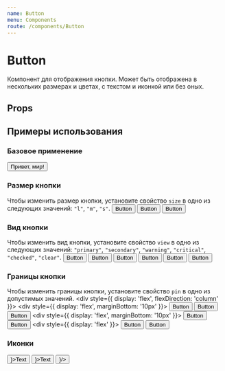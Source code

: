 ```yaml
---
name: Button
menu: Components
route: /components/Button
---
```




<ThemeSelect />

# Button
Компонент для отображения кнопки. Может быть отображена в нескольких размерах и цветах, с текстом и иконкой или без оных.

## Props
<Props of={Button} />

## Примеры использования

### Базовое применение
<Playground>
  <ThemeBackground>
    <Button>Привет, мир!</Button>
  </ThemeBackground>
</Playground>

### Размер кнопки
Чтобы изменить размер кнопки, установите свойство ``size`` в одно из следующих значений: ``"l"``, ``"m"``, ``"s"``.
<Playground>
  <ThemeBackground>
    <Button size="l">Button</Button>
    <Button size="m">Button</Button>
    <Button size="s">Button</Button>
  </ThemeBackground>
</Playground>

### Вид кнопки
Чтобы изменить вид кнопки, установите свойство ``view`` в одно из следующих значений: ``"primary"``, ``"secondary"``, ``"warning"``, ``"critical"``, ``"checked"``, ``"clear"``.
<Playground>
  <ThemeBackground>
    <Button view="primary" size="s">Button</Button>
    <Button view="secondary" size="s">Button</Button>
    <Button view="warning" size="s">Button</Button>
    <Button view="critical" size="s">Button</Button>
    <Button view="checked" size="s">Button</Button>
    <Button view="clear" size="s">Button</Button>
  </ThemeBackground>
</Playground>

### Границы кнопки
Чтобы изменить границы кнопки, установите свойство ``pin`` в одно из допустимых значений.
<Playground>
  <ThemeBackground>
    <div style={{ display: 'flex', flexDirection: 'column' }}>
      <div style={{ display: 'flex', marginBottom: '10px' }}>
        <Button pin="square-square" size="s">Button</Button>
        <Button pin="circle-circle" size="s">Button</Button>
        <Button pin="clear-clear" size="s">Button</Button>
      </div>
      <div style={{ display: 'flex', marginBottom: '10px' }}>
        <Button pin="square-clear" size="s">Button</Button>
        <Button pin="clear-square" size="s">Button</Button>
      </div>
      <div style={{ display: 'flex' }}>
        <Button pin="circle-clear" size="s">Button</Button>
        <Button pin="clear-circle" size="s">Button</Button>
      </div>
    </div>
  </ThemeBackground>
</Playground>

### Иконки
<Playground>
  <ThemeBackground>
    <Button iconLeft={<Icon icon="assistant" />}>Text</Button>
    <Button iconRight={<Icon icon="assistant" />}>Text</Button>
    <Button iconRight={<Icon icon="assistant" />}/>
  </ThemeBackground>
</Playground>
